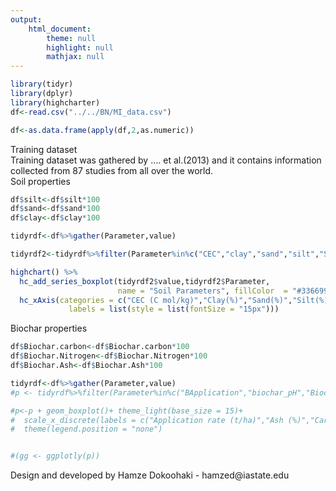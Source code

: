 ---
output: 
    html_document:
        theme: null
        highlight: null
        mathjax: null
---
```{r, echo=FALSE, message=FALSE, warning=FALSE}
library(tidyr)
library(dplyr)
library(highcharter)
df<-read.csv("../../BN/MI_data.csv")

df<-as.data.frame(apply(df,2,as.numeric))
```

<div class="panel panel-default">
  <div class="panel-heading">Training dataset</div>
  <div class="panel-body">
  Training dataset was gathered by .... et al.(2013) and it contains information collected from 87 studies from all over the world. 
  </div>
</div>

<div class="panel panel-primary">
  <div class="panel-heading">Soil properties</div>
  <div class="panel-body" align="center">
   
```{r, echo=FALSE, message=FALSE, warning=FALSE,fig.width=9, fig.height=6}
df$silt<-df$silt*100
df$sand<-df$sand*100
df$clay<-df$clay*100

tidyrdf<-df%>%gather(Parameter,value)

tidyrdf2<-tidyrdf%>%filter(Parameter%in%c("CEC","clay","sand","silt","Soil.Organic.Carbon","Soil_PH"))

highchart() %>%  
  hc_add_series_boxplot(tidyrdf2$value,tidyrdf2$Parameter,
                        name = "Soil Parameters", fillColor  = "#336699", outliers = FALSE,linewidth=2)%>%
  hc_xAxis(categories = c("CEC (C mol/kg)","Clay(%)","Sand(%)","Silt(%)","Organic carbon (g/kg)","pH"),
             labels = list(style = list(fontSize = "15px")))

```


  </div>
</div>


<div class="panel panel-primary">
  <div class="panel-heading">Biochar properties</div>
  <div class="panel-body" align="center">
   
```{r, echo=FALSE, message=FALSE, warning=FALSE,fig.width=9, fig.height=6}

df$Biochar.carbon<-df$Biochar.carbon*100
df$Biochar.Nitrogen<-df$Biochar.Nitrogen*100
df$Biochar.Ash<-df$Biochar.Ash*100

tidyrdf<-df%>%gather(Parameter,value)
#p <- tidyrdf%>%filter(Parameter%in%c("BApplication","biochar_pH","Biochar.carbon","Biochar.#Nitrogen","Biochar.Ash"))%>% ggplot(aes(factor(Parameter), value,fill=Parameter))

#p<-p + geom_boxplot()+ theme_light(base_size = 15)+
#  scale_x_discrete(labels = c("Application rate (t/ha)","Ash (%)","Carbon(%)","Nitrogen(%)","pH"))+
#  theme(legend.position = "none")


#(gg <- ggplotly(p))

```


  </div>
</div>


  <div class="well">
  Design and developed by Hamze Dokoohaki - hamzed@iastate.edu
  </div>
